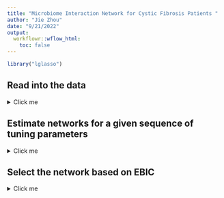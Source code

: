 ```yaml
---
title: "Microbiome Interaction Network for Cystic Fibrosis Patients "
author: "Jie Zhou"
date: "9/21/2022"
output:  
  workflowr::wflow_html:
    toc: false
---
```








```r
library("lglasso")
```

## Read into the data
<details>
<summary> Click me </summary>

```r
data=read.csv(file = "./data/ddata.csv")[,-1]
 
```
</details>


## Estimate networks for a given sequence of tuning parameters
<details>
<summary> Click me </summary>
```r
bic1=c()
rho=seq(0.01,1,length=5)
nu=10
network1=vector("list",length = length(rho))
for (j in 1:length(rho)){
result1=lglasso(data = data, rho = rho[j],heter=T)
network1[[j]]=result1$network
bb1=-2*result1$ll +0.5*nu*length(which(result1$omega!=0))*log(nrow(data))
bic1=c(bic1,bb1)
}
```
</details>


## Select the network based on EBIC

<details>
<summary> Click me </summary>

```r
index=which.min(bic1)
estnetwork=network1[[index]]
```
</details>



